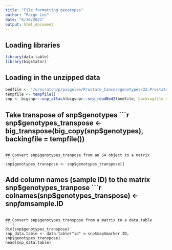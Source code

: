 ```yaml
---
title: "File formatting genotypes"
author: "Paige Lee"
date: "6/30/2021"
output: html_document
---
```


## Loading libraries
```r
library(data.table)
library(bigstatsr)
```

## Loading in the unzipped data
```r
bedfile <- "/u/scratch/p/paigelee/Prostate_Cancer/genotypes/22.Prostate_Cancer.bed"
tempfile <- tempfile()
snp <- bigsnpr::snp_attach(bigsnpr::snp_readBed2(bedfile, backingfile = tempfile))
```

## Take transpose of snp$genotypes
```r
snp$genotypes_transpose <- big_transpose(big_copy(snp$genotypes), backingfile = tempfile())
```

## Convert snp$genotypes_tranpose from an S4 object to a matrix
```r
snp$genotypes_transpose <- snp$genotypes_transpose[]
```

## Add column names (sample ID) to the matrix snp$genotypes_tranpose
```r
colnames(snp$genotypes_transpose) <- snp$fam$sample.ID
```

## Convert snp$genotypes_transpose from a matrix to a data.table
```r
dim(snp$genotypes_transpose)
snp_data.table <- data.table("id" = snp$map$marker.ID, snp$genotypes_transpose)
head(snp_data.table)
```